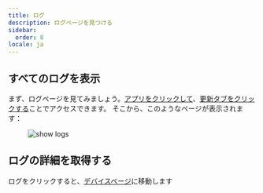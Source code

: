 ```yaml
---
title: ログ
description: ログページを見つける
sidebar:
  order: 8
locale: ja
---
```


## すべてのログを表示
まず、ログページを見てみましょう。[アプリをクリックして](/docs/webapp/main-page)、[更新タブをクリックする](/docs/webapp/main-app-page)ことでアクセスできます。
そこから、このようなページが表示されます：

<figure><img style="margin-left: auto; margin-right: auto" src="/logswebp" alt="show logs" /><figcaption></figcaption></figure>

## ログの詳細を取得する

ログをクリックすると、[デバイスページ](/docs/webapp/devices/)に移動します